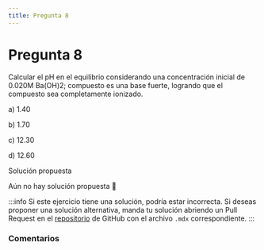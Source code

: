 ```yaml
---
title: Pregunta 8
---
```



# Pregunta 8

Calcular el pH en el equilibrio considerando una concentración inicial de $0.020 \mathrm{M}$ $\mathrm{Ba}(\mathrm{OH}) 2$; compuesto es una base fuerte, logrando que el compuesto sea completamente ionizado.

a) $1.40$

b) $1.70$

c) $12.30$

d) $12.60$

<MDXDetails>
<summary>Solución propuesta</summary>

Aún no hay solución propuesta 🥲

:::info
Si este ejercicio tiene una solución, podría estar incorrecta. Si deseas proponer una solución alternativa, manda tu solución abriendo
un Pull Request en el [repositorio](https://github.com/crow-rojas/apuntes-fundamentals/pulls) de GitHub con el archivo
`.mdx` correspondiente.
:::

</MDXDetails>

### Comentarios

<Disqus
  url="https://crow-rojas.github.io/apuntes-fundamentals/docs/science/chemistry/exercises/2017-1/p08"
  identifier="docs/science/chemistry/exercises/2017-1/p08"
  title="2017-1 Quimica - Pregunta 08"
/>

